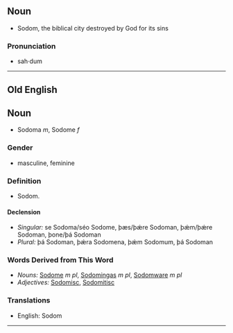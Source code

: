 ==Noun==
*Sodom, the biblical city destroyed by God for its sins

===Pronunciation===
*sah·dum

----
==Old English==

==Noun==
*Sodoma ''m'', Sodome ''f''

===Gender===
*masculine, feminine

===Definition===
*Sodom.

====Declension====
*''Singular:'' se Sodoma/séo Sodome, þæs/þǽre Sodoman, þǽm/þǽre Sodoman, þone/þá Sodoman
*''Plural:'' þá Sodoman, þǽra Sodomena, þǽm Sodomum, þá Sodoman

===Words Derived from This Word===
*''Nouns:'' [[Sodome]] ''m pl'', [[Sodomingas]] ''m pl'', [[Sodomware]] ''m pl''
*''Adjectives:'' [[Sodomisc]], [[Sodomitisc]]

===Translations===
*English: Sodom
----